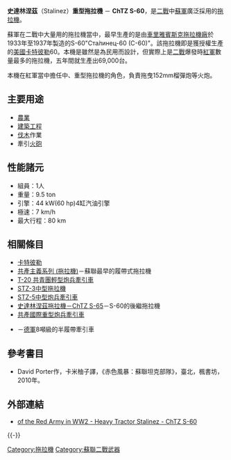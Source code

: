 {{noteTA
|1=zh-tw:史達林; zh-cn:斯大林; zh-hk:史太林; zh-mo:史達林; zh-sg:斯大林;
}}
{{多個問題|
{{copyedit|time=2014-02-27T06:37:16+00:00}}
{{no footnotes|time=2014-02-27T06:36:39+00:00}}
}}

'''史達林涅茲'''（Stalinez）'''重型拖拉機''' － '''ChTZ S-60'''，是[[二戰|二戰]]中[[蘇軍|蘇軍]]廣泛採用的[[拖拉機|拖拉機]]。

蘇軍在二戰中大量用的拖拉機當中，最早生產的是由[[車里雅賓斯克拖拉機廠|車里雅賓斯克拖拉機廠]]於1933年至1937年製造的S-60"Ста́линец-60 (С-60)"。該拖拉機即是獲授權生產的[[美國|美國]][[卡特彼勒|卡特彼勒]]60。本機是雖然是為民用而設計，但實際上是[[二戰|二戰]]爆發時[[紅軍|紅軍]]數量最多的拖拉機，五年間就生產出69,000台。

本機在紅軍當中擔任中、重型拖拉機的角色，負責拖曳152mm榴彈炮等火炮。

==主要用途==
* [[農業|農業]]
* [[建築工程|建築工程]]
* [[伐木|伐木]]作業
* 牽引[[火砲|火砲]]

==性能諸元==
* 組員：1人
* 重量：9.5 ton
* 引擎：44 kW(60 hp)4缸汽油引擎
* 極速：7 km/h
* 最大行程：80 km

==相關條目==
*[[卡特彼勒|卡特彼勒]]
* [[共產主義系列_(拖拉機)|共產主義系列 (拖拉機)]]－蘇聯最早的履帶式拖拉機
* [[T-20|T-20 共青團輕型炮兵牽引車]]
* [[STZ-3|STZ-3中型拖拉機]]
* [[STZ-5|STZ-5中型炮兵牽引車]]
* [[ChTZ_S-65|史達林涅茲拖拉機－ChTZ S-65]]－S-60的後繼拖拉機
* [[“共产国际”牵引车|共產國際重型炮兵牽引車]]
*{{link-en|Sd.Kfz. 7|Sd.Kfz. 7}}－[[德軍|德軍]]8噸級的半履帶牽引車

==參考書目==
*David Porter作，卡米柚子譯，《赤色風暴：蘇聯坦克部隊》，臺北，楓書坊，2010年。

==外部連結==
*[http://www.o5m6.de/s-60.html|Engines of the Red Army in WW2 - Heavy Tractor Stalinez - ChTZ S-60]{{dead link|date=2018年2月 |bot=InternetArchiveBot |fix-attempted=yes }}

{{-}}
{{WWIISovAFVs}}

[[Category:拖拉機|Category:拖拉機]]
[[Category:蘇聯二戰武器|Category:蘇聯二戰武器]]